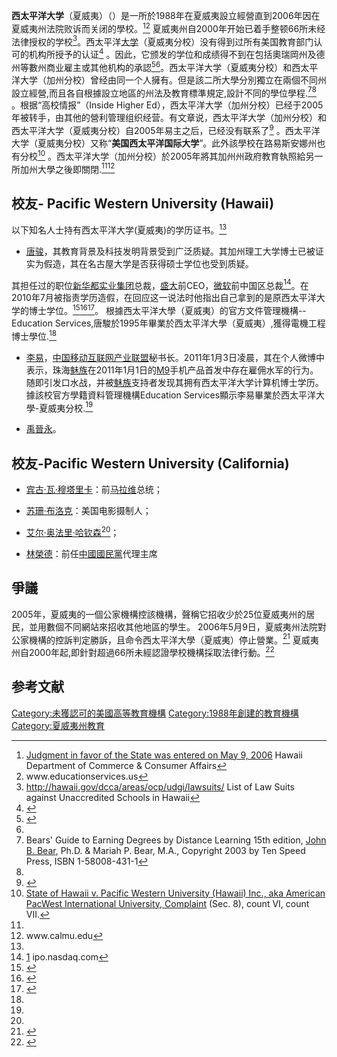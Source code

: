 {{多個問題|
{{citation style|time=2019-01-26T08:00:12+00:00}}
{{copyedit|time=2019-01-26T08:00:01+00:00}}
{{expand|time=2016-10-26T20:21:42+00:00}}
}}

'''西太平洋大学'''（夏威夷）（{{lang-en|Pacific Western University}}）是一所於1988年在夏威夷設立經營直到2006年因在夏威夷州法院败诉而关闭的學校。<ref>[http://www.hawaii.gov/dcca/areas/ocp/udgi/lawsuits/pwuh/ Judgment in favor of the State was entered on May 9, 2006] {{Wayback|url=http://www.hawaii.gov/dcca/areas/ocp/udgi/lawsuits/pwuh/ |date=20081122101153 }} Hawaii Department of Commerce & Consumer Affairs</ref><ref name="educationservices.us">www.educationservices.us</ref> 夏威夷州自2000年开始已着手整顿66所未经法律授权的学校<ref>http://hawaii.gov/dcca/areas/ocp/udgi/lawsuits/ {{Wayback|url=http://hawaii.gov/dcca/areas/ocp/udgi/lawsuits/ |date=20081031144225 }} List of Law Suits against Unaccredited Schools in Hawaii</ref>。西太平洋[[大学|大学]]（夏威夷分校）没有得到过所有美国教育部门认可的机构所授予的认证<ref>{{cite web|url=http://www.thecb.state.tx.us/AAR/PrivateInstitutions/NoTX.cfm|title=THECB - Page Not Found|website=www.thecb.state.tx.us|access-date=2010-07-06|archive-url=https://web.archive.org/web/20080510233955/http://www.thecb.state.tx.us/AAR/PrivateInstitutions/NoTX.cfm|archive-date=2008-05-10|dead-url=yes}}</ref> 。因此，它颁发的学位和成绩得不到在包括奧瑞岡州及德州等數州商业雇主或其他机构的承認<ref>{{cite web|url=https://www2.ed.gov/students/prep/college/diplomamills/accreditation.html|title=Diploma Mills and Accreditation - Accreditation|date=2009-10-16|website=www2.ed.gov|access-date=2019-02-09|archive-date=2021-04-10|archive-url=https://web.archive.org/web/20210410144847/https://www2.ed.gov/students/prep/college/diplomamills/accreditation.html|dead-url=no}}</ref><ref name="educationservices.us"/>。西太平洋大学（夏威夷分校）和西太平洋大学（加州分校）曾经由同一个人擁有。但是該二所大學分別獨立在兩個不同州設立經營,而且各自根據設立地區的州法及教育標準規定,設計不同的學位學程.<ref name="Bears">Bears' Guide to Earning Degrees by Distance Learning 15th edition, [[John_Bear|John B. Bear]], Ph.D. & Mariah P. Bear, M.A., Copyright 2003 by Ten Speed Press, ISBN 1-58008-431-1 </ref><ref name="educationservices.us"/> 。根据“高校情报”（Inside Higher Ed），西太平洋大学（加州分校）已经于2005年被转手，由其他的營利管理组织经营。有文章说，西太平洋大学（加州分校）和西太平洋大学（夏威夷分校）自2005年易主之后，已经没有联系了<ref name="IHE">{{cite news 
 | first = Paul
 | last = Thacker
 | authorlink = Paul D. Thacker
 | author = 
 | coauthors = 
 | title = What's in a Name?
 | url = http://www.insidehighered.com/news/2006/12/15/calu
 | format = 
 | work = 
 | publisher = Inside Higher Ed
 | id = 
 | pages = 
 | page = 
 | date = 2006-12-15
 | accessdate = 2008-06-04
 | language = 
 | quote = 
 }}</ref> 。西太平洋大学（夏威夷分校）又称“'''美国西太平洋国际大学'''”。此外該學校在路易斯安娜州也有分校<ref name="Complaint">[http://www.hawaii.gov/dcca/areas/ocp/udgi/lawsuits/pwuh/pacwest_complt_and_summons.pdf State of Hawaii v. Pacific Western University (Hawaii) Inc., aka American PacWest International University, Complaint] {{Wayback|url=http://www.hawaii.gov/dcca/areas/ocp/udgi/lawsuits/pwuh/pacwest_complt_and_summons.pdf |date=20081219192621 }} (Sec. 8), count VI, count VII.</ref> 。西太平洋大学（加州分校）於2005年將其加州州政府教育執照給另一所加州大學之後即關閉.<ref name="educationservices.us"/><ref name="calmu.edu">www.calmu.edu</ref>

==校友- Pacific Western University (Hawaii)==
以下知名人士持有西太平洋大学(夏威夷)的学历证书。<ref name="calmu.edu"/>

*[[唐骏|唐骏]]，其教育背景及科技发明背景受到广泛质疑。其加州理工大学博士已被证实为假造，其在名古屋大学是否获得硕士学位也受到质疑。
其担任过的职位[[新华都实业集团|新华都实业集团]]总裁，[[盛大|盛大]]前CEO，[[微软|微软]]前中国区总裁<ref>[http://ipo.nasdaq.com/ViewFiling_frames.asp?filename=0001145549-04-000388.txt&filepath=\2004\04\02\] {{Wayback|url=http://ipo.nasdaq.com/ViewFiling_frames.asp?filename=0001145549-04-000388.txt&filepath=%5C2004%5C04%5C02%5C |date=20100713002728 }}ipo.nasdaq.com</ref>。在2010年7月被指责学历造假，在回应这一说法时他指出自己拿到的是原西太平洋大学的博士学位。<ref>{{cite news|language=zh-cn|url=http://news.sina.com.cn/c/2010-07-06/113520620545.shtml|title=唐骏回应学位造假说法：这就是一个伪命题|date=2010-07-06|accessdate=2010-07-06|publisher=新浪新闻中心|archive-date=2010-07-10|archive-url=https://web.archive.org/web/20100710004311/http://news.sina.com.cn/c/2010-07-06/113520620545.shtml|dead-url=no}}</ref><ref>{{cite web | title = 被指学历造假唐骏不理会_网易科技 | url = http://tech.163.com/10/0706/03/6ASKOQJ6000915BF.html | accessdate = 2016-10-11 | publisher = 网易 | archive-url = https://web.archive.org/web/20160605114936/http://tech.163.com/10/0706/03/6ASKOQJ6000915BF.html | archive-date = 2016-06-05 | dead-url = yes }}</ref><ref>{{cite web
|url = http://news.sina.com.cn/o/2010-07-10/042617783635s.shtml
|title = 唐骏学历造假 风波扩散 复制成功还是文凭？
|publisher = [[sina|sina.com.cn]]
|date = 2010-07-10
|accessdate = 2010-07-10
|archive-date = 2010-07-14
|archive-url = https://web.archive.org/web/20100714034740/http://news.sina.com.cn/o/2010-07-10/042617783635s.shtml
|dead-url = no
}}</ref>。
根據西太平洋大學（夏威夷）的官方文件管理機構-- Education Services,唐駿於1995年畢業於西太平洋大學（夏威夷）,獲得電機工程博士學位.<ref name="educationservices.us"/>

*[[李易|李易]]，[[中国移动互联网产业联盟|中国移动互联网产业联盟]]秘书长。2011年1月3日凌晨，其在个人微博中表示，珠海[[魅族|魅族]]在2011年1月1日的[[M9|M9]]手机产品首发中存在雇佣水军的行为。随即引发口水战，并被[[魅族|魅族]]支持者发现其拥有西太平洋大学计算机博士学历。據該校官方學籍資料管理機構Education Services顯示李易畢業於西太平洋大學-夏威夷分校.<ref name="educationservices.us"/>

*[[禹晉永|禹晉永]]。

== 校友-Pacific Western University (California) ==

*[[宾古·瓦·穆塔里卡|宾古·瓦·穆塔里卡]]：前[[马拉维|马拉维]]总统；

*[[苏珊·布洛克|苏珊·布洛克]]：美国电影摄制人；

*[[艾尔·奥法里·哈钦森|艾尔·奥法里·哈钦森]]<ref name="educationservices.us"/>；

*[[林榮德_(政治人物)|林榮德]]：前任[[中國國民黨|中國國民黨]]代理主席

== 爭議 == 
2005年，夏威夷的一個公家機構控該機構，聲稱它招收少於25位夏威夷州的居民，並用數個不同網站來招收其他地區的學生。 2006年5月9日，夏威夷州法院對公家機構的控訴判定勝訴，且命令西太平洋大學（夏威夷）停止營業。<ref>{{cite web|url=http://cca.hawaii.gov/|title=Department of Commerce and Consumer Affairs|website=cca.hawaii.gov|access-date=2019-02-09|archive-date=2021-05-07|archive-url=https://web.archive.org/web/20210507003045/http://cca.hawaii.gov/|dead-url=no}}</ref> 夏威夷州自2000年起,即針對超過66所未經認證學校機構採取法律行動。<ref>{{cite web|url=http://cca.hawaii.gov/ocp/|title=Consumer Protection|website=cca.hawaii.gov|access-date=2019-02-09|archive-date=2021-05-06|archive-url=https://web.archive.org/web/20210506192728/http://cca.hawaii.gov/ocp/|dead-url=no}}</ref>

==参考文献==
<div class="references-small">
<references></references>
</div>

[[Category:未獲認可的美國高等教育機構|Category:未獲認可的美國高等教育機構]]
[[Category:1988年創建的教育機構|Category:1988年創建的教育機構]]
[[Category:夏威夷州教育|Category:夏威夷州教育]]
